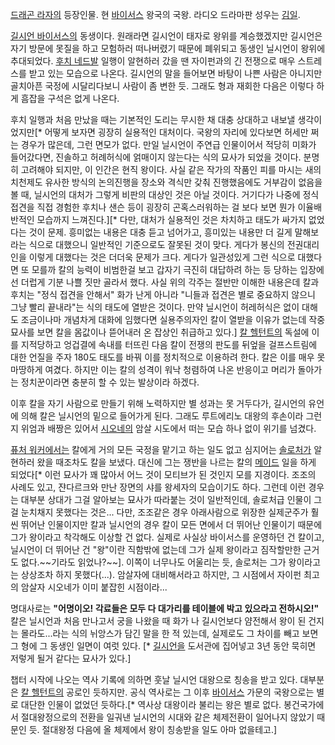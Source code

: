 [[드래곤 라자]]의 등장인물. 현 [[바이서스]] 왕국의 국왕. 라디오 드라마판 성우는 [[김일]].

[[길시언 바이서스]]의 동생이다. 원래라면 길시언이 태자로 왕위를 계승했겠지만 길시언은 자기 방문에 못질을 하고 모험하러 떠나버렸기 때문에 폐위되고 동생인 닐시언이 왕위에 추대되었다. [[후치 네드발]] 일행이 알현하러 갔을 땐 자이펀과의 긴 전쟁으로 매우 스트레스를 받고 있는 모습으로 나온다. 길시언의 말을 들어보면 바탕이 나쁜 사람은 아니지만 골치아픈 국정에 시달리다보니 사람이 좀 변한 듯. 그래도 형과 재회한 다음은 이렇다 하게 흠잡을 구석은 없게 나온다.

후치 일행과 처음 만났을 때는 기본적인 도리는 무시한 채 대충 상대하고 내보낼 생각이었지만[* 어떻게 보자면 굉장히 실용적인 대처이다. 국왕의 자리에 있다보면 허세만 쩌는 경우가 많은데, 그런 면모가 없다. 만일 닐시언이 주연급 인물이어서 적당히 미화가 들어갔다면, 진솔하고 허례허식에 얽매이지 않는다는 식의 묘사가 되었을 것이다. 분명히 고려해야 되지만, 이 인간은 현직 왕이다. 사실 같은 작가의 작품인 피를 마시는 새의 치천제도 유사한 방식의 논의진행을 장소와 격식만 갖춰 진행했음에도 거부감이 없음을 볼 때, 닐시언의 대처가 그렇게 비판의 대상인 것은 아닐 것이다. 거기다가 나중에 정식 접견을 직접 경험한 후치나 샌슨 등이 굉장히 곤혹스러워하는 걸 보다 보면 뭔가 이율배반적인 모습까지 느껴진다.][* 다만, 대처가 실용적인 것은 차치하고 태도가 싸가지 없었다는 것이 문제. 흥미없는 내용은 대충 듣고 넘어가고, 흥미있는 내용만 더 길게 말해보라는 식으로 대했으니 일반적인 기준으로도 잘못된 것이 맞다. 게다가 봉신의 전권대리인을 이렇게 대했다는 것은 더더욱 문제가 크다. 게다가 일관성있게 그런 식으로 대했다면 또 모를까 칼의 능력이 비범한걸 보고 갑자기 극진히 대답하려 하는 등 당하는 입장에선 더럽게 기분 나쁠 짓만 골라서 했다. 사실 위의 각주는 절반만 이해한 내용은데 칼과 후치는 "정식 접견을 안해서" 화가 난게 아니라 "니들과 접견은 별로 중요하지 않으니 그냥 빨리 끝내라"는 식의 태도에 열받은 것이다. 만약 닐시언이 허레허식은 없이 대해도 조금이나마 개념차게 대화에 임했다면 실용주의자인 칼이 열받을 이유가 없는데 작중 묘사를 보면 칼을 몸값이나 뜯어내러 온 잡상인 취급하고 있다.] [[칼 헬턴트]]의 독설에 이를 지적당하고 엉겁결에 속내를 터뜨린 다음 칼이 전쟁의 판도를 뒤엎을 걸프스트림에 대한 언질을 주자 180도 태도를 바꿔 이를 정치적으로 이용하려 한다. 칼은 이를 매우 못마땅하게 여겼다. 하지만 이는 칼의 성격이 워낙 청렴하여 나온 반응이고 머리가 돌아가는 정치꾼이라면 충분히 할 수 있는 발상이라 하겠다.

이후 칼을 자기 사람으로 만들기 위해 노력하지만 별 성과는 못 거두다가, 길시언의 유언에 의해 칼은 닐시언의 밑으로 들어가게 된다. 그래도 루트에리노 대왕의 후손이라 그런지 위엄과 배짱은 있어서 [[시오네]]의 암살 시도에서 떠는 모습 하나 없이 위기를 넘겼다.

[[퓨처 워커]]에서는 칼에게 거의 모든 국정을 맡기고 하는 일도 없고 심지어는 [[솔로처]]가 알현하러 왔을 때조차도 칼을 보냈다. 대신에 그는 쟁반을 나르는 칼의 [[메이드]] 일을 하게 되었다[* 이런 묘사가 꽤 많아서 어느 것이 모티브가 된 것인지 모를 지경이다. 조조의 사례도 있고, 쟌다르크와 만난 장면의 샤를 왕세자의 모습이기도 하다. 그런데 이런 경우는 대부분 상대가 그걸 알아보는 묘사가 따라붙는 것이 일반적인데, 솔로처급 인물이 그걸 눈치채지 못했다는 것은... 다만, 조조같은 경우 아래사람으로 위장한 실제군주가 훨씬 뛰어난 인물이지만 칼과 닐시언의 경우 칼이 모든 면에서 더 뛰어난 인물이기 때문에 그가 왕이라고 착각해도 이상할 건 없다. 실제로 사실상 바이서스를 운영하던 건 칼이고, 닐시언이 더 뛰어난 건 "왕"이란 직함밖에 없는데 그가 실제 왕이라고 짐작할만한 근거도 없다.~~기라도 읽었나?~~]. 이쪽이 너무나도 어울리는 듯, 솔로처는 그가 왕이라고는 상상조차 하지 못했다(...). 암살자에 대비해서라고 하지만, 그 시점에서 자이펀 최고의 암살자 시오네가 이미 붙잡힌 시점이라...

명대사로는 '''"어명이오! 각료들은 모두 다 대가리를 테이블에 박고 있으라고 전하시오!"''' 
칼은 닐시언과 처음 만나고서 궁을 나왔을 때 화가 나 길시언보다 얌전해서 왕이 된 건지는 몰라도...라는 식의 뉘앙스가 담긴 말을 한 적 있는데, 실제로도 그 차이를 빼고 보면 그 형에 그 동생인 일면이 여럿 있다. [* [[길시언]]을 도서관에 집어넣고 3년 동안 묵히면 저렇게 될거 같다는 묘사가 있다.]

챕터 시작에 나오는 역사 기록에 의하면 훗날 닐시언 대왕으로 칭송을 받고 있다. 대부분은 [[칼 헬턴트]]의 공로인 듯하지만. 공식 역사로는 그 이후 [[바이서스]] 가문의 국왕으로는 별로 대단한 인물이 없었던 듯하다.[* 역사상 대왕이라 불리는 왕은 별로 없다. 봉건국가에서 절대왕정으로의 전환을 일궈낸 닐시언의 시대와 같은 체제전환이 일어나지 않았기 때문인 듯. 절대왕정 다음에 올 체제에서 왕이 칭송받을 일도 아마 없을테고.]
